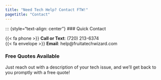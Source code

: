 ```yaml
---
title: "Need Tech Help? Contact FTW!"
pagetitle: "Contact"
---
```


::: {style="text-align: center"}
### Quick Contact

{{< fa phone >}} **Call or Text**: (720) 213-6374  
{{< fa envelope >}} **Email**: help@fruitatechwizard.com

### Free Quotes Available

Just reach out with a description of your tech issue, and we'll get back to you promptly with a free quote!
